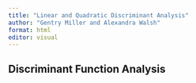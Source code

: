 ```yaml
---
title: "Linear and Quadratic Discriminant Analysis"
author: "Gentry Miller and Alexandra Walsh"
format: html
editor: visual
---
```


## Discriminant Function Analysis
